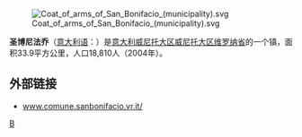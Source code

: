 [[File:Coat_of_arms_of_San_Bonifacio_(municipality).svg|right]]

'''圣博尼法乔'''（[[意大利语|意大利语]]：'''{{lang|it|San Bonifacio}}'''）是[[意大利|意大利]][[威尼托大区|威尼托大区]][[威尼托大区|威尼托大区]][[维罗纳省|维罗纳省]]的一个镇，面积33.9平方公里，人口18,810人（2004年）。

== 外部链接 ==
* [http://www.comune.sanbonifacio.vr.it/ www.comune.sanbonifacio.vr.it/] {{Wayback|url=http://www.comune.sanbonifacio.vr.it/ |date=20110309200939 }}

{{維羅納省市鎮}}

[[Category:维罗纳省市镇|B]]


{{Italy-geo-stub}}